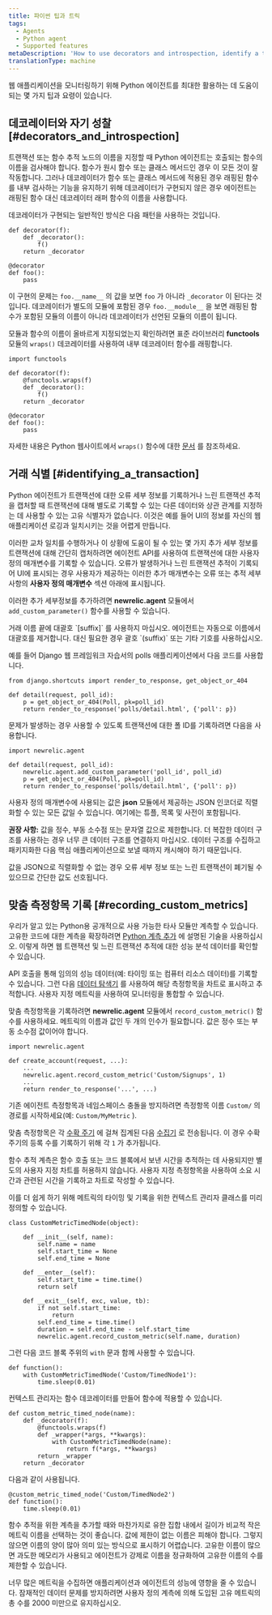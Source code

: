 ```yaml
---
title: 파이썬 팁과 트릭
tags:
  - Agents
  - Python agent
  - Supported features
metaDescription: 'How to use decorators and introspection, identify a transaction, or record custom metrics with the Python agent.'
translationType: machine
---
```


웹 애플리케이션을 모니터링하기 위해 Python 에이전트를 최대한 활용하는 데 도움이 되는 몇 가지 팁과 요령이 있습니다.

## 데코레이터와 자기 성찰 [#decorators_and_introspection]

트랜잭션 또는 함수 추적 노드의 이름을 지정할 때 Python 에이전트는 호출되는 함수의 이름을 검사해야 합니다. 함수가 원시 함수 또는 클래스 메서드인 경우 이 모든 것이 잘 작동합니다. 그러나 데코레이터가 함수 또는 클래스 메서드에 적용된 경우 래핑된 함수를 내부 검사하는 기능을 유지하기 위해 데코레이터가 구현되지 않은 경우 에이전트는 래핑된 함수 대신 데코레이터 래퍼 함수의 이름을 사용합니다.

데코레이터가 구현되는 일반적인 방식은 다음 패턴을 사용하는 것입니다.

```
def decorator(f):
    def _decorator():
        f()
    return _decorator

@decorator
def foo():
    pass
```

이 구현의 문제는 `foo.__name__` 의 값을 보면 `foo` 가 아니라 `_decorator` 이 된다는 것입니다. 데코레이터가 별도의 모듈에 포함된 경우 `foo.__module__` 을 보면 래핑된 함수가 포함된 모듈의 이름이 아니라 데코레이터가 선언된 모듈의 이름이 됩니다.

모듈과 함수의 이름이 올바르게 지정되었는지 확인하려면 표준 라이브러리 **functools** 모듈의 `wraps()` 데코레이터를 사용하여 내부 데코레이터 함수를 래핑합니다.

```
import functools

def decorator(f):
    @functools.wraps(f)
    def _decorator():
        f()
    return _decorator

@decorator
def foo():
    pass
```

자세한 내용은 Python 웹사이트에서 `wraps()` 함수에 대한 [문서](http://docs.python.org/library/functools.html#functools.wraps) 를 참조하세요.

## 거래 식별 [#identifying_a_transaction]

Python 에이전트가 트랜잭션에 대한 오류 세부 정보를 기록하거나 느린 트랜잭션 추적을 캡처할 때 트랜잭션에 대해 별도로 기록할 수 있는 다른 데이터와 상관 관계를 지정하는 데 사용할 수 있는 고유 식별자가 없습니다. 이것은 예를 들어 UI의 정보를 자신의 웹 애플리케이션 로깅과 일치시키는 것을 어렵게 만듭니다.

이러한 교차 일치를 수행하거나 이 상황에 도움이 될 수 있는 몇 가지 추가 세부 정보를 트랜잭션에 대해 간단히 캡처하려면 에이전트 API를 사용하여 트랜잭션에 대한 사용자 정의 매개변수를 기록할 수 있습니다. 오류가 발생하거나 느린 트랜잭션 추적이 기록되어 UI에 표시되는 경우 사용자가 제공하는 이러한 추가 매개변수는 오류 또는 추적 세부사항의 **사용자 정의 매개변수** 섹션 아래에 표시됩니다.

이러한 추가 세부정보를 추가하려면 **newrelic.agent** 모듈에서 `add_custom_parameter()` 함수를 사용할 수 있습니다.

<Callout variant="important">
  거래 이름 끝에 대괄호 `[suffix]` 를 사용하지 마십시오. 에이전트는 자동으로 이름에서 대괄호를 제거합니다. 대신 필요한 경우 괄호 `(suffix)` 또는 기타 기호를 사용하십시오.
</Callout>

예를 들어 Django 웹 프레임워크 자습서의 polls 애플리케이션에서 다음 코드를 사용합니다.

```
from django.shortcuts import render_to_response, get_object_or_404

def detail(request, poll_id):
    p = get_object_or_404(Poll, pk=poll_id)
    return render_to_response('polls/detail.html', {'poll': p})
```

문제가 발생하는 경우 사용할 수 있도록 트랜잭션에 대한 폴 ID를 기록하려면 다음을 사용합니다.

```
import newrelic.agent

def detail(request, poll_id):
    newrelic.agent.add_custom_parameter('poll_id', poll_id)
    p = get_object_or_404(Poll, pk=poll_id)
    return render_to_response('polls/detail.html', {'poll': p})
```

사용자 정의 매개변수에 사용되는 값은 **json** 모듈에서 제공하는 JSON 인코더로 직렬화할 수 있는 모든 값일 수 있습니다. 여기에는 튜플, 목록 및 사전이 포함됩니다.

**권장 사항:** 값을 정수, 부동 소수점 또는 문자열 값으로 제한합니다. 더 복잡한 데이터 구조를 사용하는 경우 너무 큰 데이터 구조를 연결하지 마십시오. 데이터 구조를 수집하고 패키지화한 다음 핵심 애플리케이션으로 보낼 때까지 캐시해야 하기 때문입니다.

값을 JSON으로 직렬화할 수 없는 경우 오류 세부 정보 또는 느린 트랜잭션이 폐기될 수 있으므로 간단한 값도 선호됩니다.

## 맞춤 측정항목 기록 [#recording_custom_metrics]

우리가 알고 있는 Python용 공개적으로 사용 가능한 타사 모듈만 계측할 수 있습니다. 고유한 코드에 대한 계측을 확장하려면 [Python 계측 추가](/docs/agents/python-agent/supported-features/python-custom-instrumentation) 에 설명된 기술을 사용하십시오. 이렇게 하면 웹 트랜잭션 및 느린 트랜잭션 추적에 대한 성능 분석 데이터를 확인할 수 있습니다.

API 호출을 통해 임의의 성능 데이터(예: 타이밍 또는 컴퓨터 리소스 데이터)를 기록할 수 있습니다. 그런 다음 [데이터 탐색기](/docs/query-your-data/explore-query-data/data-explorer/introduction-data-explorer) 를 사용하여 해당 측정항목을 차트로 표시하고 추적합니다. 사용자 지정 메트릭을 사용하여 모니터링을 통합할 수 있습니다.

맞춤 측정항목을 기록하려면 **newrelic.agent** 모듈에서 `record_custom_metric()` 함수를 사용하세요. 메트릭의 이름과 값인 두 개의 인수가 필요합니다. 값은 정수 또는 부동 소수점 값이어야 합니다.

```
import newrelic.agent

def create_account(request, ...):
    ...
    newrelic.agent.record_custom_metric('Custom/Signups', 1)
    ...
    return render_to_response('...', ...)
```

기존 에이전트 측정항목과 네임스페이스 충돌을 방지하려면 측정항목 이름 `Custom/` 의 경로를 시작하세요(예: `Custom/MyMetric` ).

맞춤 측정항목은 각 [수확 주기](/docs/accounts-partnerships/education/getting-started-new-relic/glossary#harvest-cycle) 에 걸쳐 집계된 다음 [수집기](/docs/accounts-partnerships/education/getting-started-new-relic/glossary#collector) 로 전송됩니다. 이 경우 수확 주기의 등록 수를 기록하기 위해 각 `1` 가 추가됩니다.

함수 추적 계측은 함수 호출 또는 코드 블록에서 보낸 시간을 추적하는 데 사용되지만 별도의 사용자 지정 차트를 허용하지 않습니다. 사용자 지정 측정항목을 사용하여 소요 시간과 관련된 시간을 기록하고 차트로 작성할 수 있습니다.

이를 더 쉽게 하기 위해 메트릭의 타이밍 및 기록을 위한 컨텍스트 관리자 클래스를 미리 정의할 수 있습니다.

```
class CustomMetricTimedNode(object):

    def __init__(self, name):
        self.name = name
        self.start_time = None
        self.end_time = None

    def __enter__(self):
        self.start_time = time.time()
        return self

    def __exit__(self, exc, value, tb):
        if not self.start_time:
            return
        self.end_time = time.time()
        duration = self.end_time - self.start_time
        newrelic.agent.record_custom_metric(self.name, duration)
```

그런 다음 코드 블록 주위의 `with` 문과 함께 사용할 수 있습니다.

```
def function():
    with CustomMetricTimedNode('Custom/TimedNode1'):
        time.sleep(0.01)
```

컨텍스트 관리자는 함수 데코레이터를 만들어 함수에 적용할 수 있습니다.

```
def custom_metric_timed_node(name):
    def _decorator(f):
        @functools.wraps(f)
        def _wrapper(*args, **kwargs):
            with CustomMetricTimedNode(name):
                return f(*args, **kwargs)
        return _wrapper
    return _decorator
```

다음과 같이 사용됩니다.

```
@custom_metric_timed_node('Custom/TimedNode2')
def function():
    time.sleep(0.01)
```

함수 추적을 위한 계측을 추가할 때와 마찬가지로 유한 집합 내에서 길이가 비교적 작은 메트릭 이름을 선택하는 것이 좋습니다. 값에 제한이 없는 이름은 피해야 합니다. 그렇지 않으면 이름의 양이 많아 의미 있는 방식으로 표시하기 어렵습니다. 고유한 이름이 많으면 과도한 메모리가 사용되고 에이전트가 강제로 이름을 정규화하여 고유한 이름의 수를 제한할 수 있습니다.

<Callout variant="caution">
  너무 많은 메트릭을 수집하면 애플리케이션과 에이전트의 성능에 영향을 줄 수 있습니다. 잠재적인 데이터 문제를 방지하려면 사용자 정의 계측에 의해 도입된 고유 메트릭의 총 수를 2000 미만으로 유지하십시오.
</Callout>